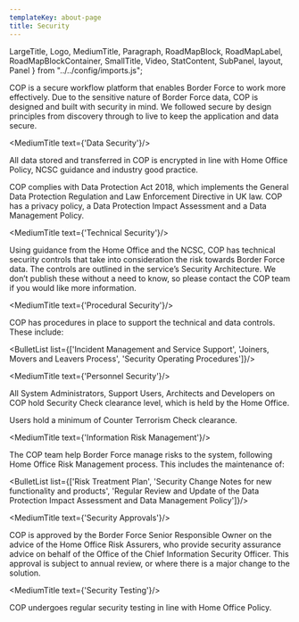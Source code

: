 ```yaml
---
templateKey: about-page
title: Security
---
```

LargeTitle, Logo, MediumTitle, Paragraph, RoadMapBlock, RoadMapLabel, RoadMapBlockContainer, SmallTitle, Video, StatContent,
SubPanel, layout, Panel } from "../../config/imports.js";


COP is a secure workflow platform that enables Border Force to work more effectively. Due to the sensitive nature of Border Force data, COP is designed and built with security in mind. We followed secure by design principles from discovery through to live to keep the application and data secure.

<MediumTitle text={'Data Security'}/>

All data stored and transferred in COP is encrypted in line with Home Office Policy, NCSC guidance and industry good practice.

COP complies with Data Protection Act 2018, which implements the General Data Protection Regulation and Law Enforcement Directive in UK law. COP has a privacy policy, a Data Protection Impact Assessment and a Data Management Policy.

<MediumTitle text={'Technical Security'}/>

Using guidance from the Home Office and the NCSC, COP has technical security controls that take into consideration the risk towards Border Force data. The controls are outlined in the service’s Security Architecture. We don’t publish these without a need to know, so please contact the COP team if you would like more information.

<MediumTitle text={'Procedural Security'}/>

COP has procedures in place to support the technical and data controls. These include:

<BulletList list={['Incident Management and Service Support', 'Joiners, Movers and Leavers Process', 'Security Operating Procedures']}/>

<MediumTitle text={'Personnel Security'}/>

All System Administrators, Support Users, Architects and Developers on COP hold Security Check clearance level, which is held by the Home Office.

Users hold a minimum of Counter Terrorism Check clearance.

<MediumTitle text={'Information Risk Management'}/>

The COP team help Border Force manage risks to the system, following Home Office Risk Management process. This includes the maintenance of:

<BulletList list={['Risk Treatment Plan', 'Security Change Notes for new functionality and products', 'Regular Review and Update of the Data Protection Impact Assessment and Data Management Policy']}/>

<MediumTitle text={'Security Approvals'}/>

COP is approved by the Border Force Senior Responsible Owner on the advice of the Home Office Risk Assurers, who provide security assurance advice on behalf of the Office of the Chief Information Security Officer. This approval is subject to annual review, or where there is a major change to the solution.

<MediumTitle text={'Security Testing'}/>

COP undergoes regular security testing in line with Home Office Policy.



